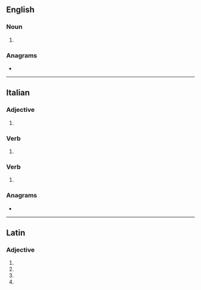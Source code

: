 ==English==

===Noun===
{{head|en|noun form}}

# {{plural of|en|serratus}}

===Anagrams===
* {{anagrams|en|a=aeirrst|'Arriets|artsier|starier|tarries|tarsier}}

----

==Italian==

===Adjective===
{{head|it|adjective form|g=m-p}}

# {{masculine plural of|it|serrato}}

===Verb===
{{head|it|past participle form|g=m-p}}

# {{masculine plural of|it|serrato}}

===Verb===
{{head|it|verb form}}

# {{inflection of|it|serrarsi||2|s|impr}}

===Anagrams===
* {{anagrams|it|a=aeirrst|arresti|errasti|ristare|ritersa|sterrai|stirare|stirerà|striare|strierà}}

----

==Latin==

===Adjective===
{{la-adj-form|serrātī}}

# {{inflection of|la|serrātus||nom|m|p}}
# {{inflection of|la|serrātus||gen|m|s}}
# {{inflection of|la|serrātus||gen|n|s}}
# {{inflection of|la|serrātus||voc|m|p}}